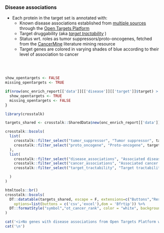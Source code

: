 ### Disease associations

* Each protein in the target set is annotated with:
   * Known disease associations established from [multiple sources](https://docs.targetvalidation.org/getting-started/scoring) through the [Open Targets Platform](https://targetvalidation.org)
   * Target druggability (aka [_target tractability_](https://docs.targetvalidation.org/getting-started/target-tractability) )
   * Status wrt. roles as tumor suppressors/proto-oncogenes, fetched from the [CancerMine](https://www.nature.com/articles/s41592-019-0422-y) literature mining resource
   * Target genes are colored in varying shades of blue according to their level of association to cancer  
   
<br><br>



```r

show_opentargets <- FALSE
missing_opentargets <- TRUE

if(nrow(onc_enrich_report[['data']][['disease']][['target']]$target) > 0){
  show_opentargets <- TRUE
  missing_opentargets <- FALSE
}

```


```r
library(crosstalk)

targets_shared <- crosstalk::SharedData$new(onc_enrich_report[['data']][['disease']][['target']]$target)

crosstalk::bscols(
  list(
    crosstalk::filter_select("tumor_suppressor", "Tumor suppressor", targets_shared, ~tumor_suppressor),
    crosstalk::filter_select("proto_oncogene", "Proto-oncogene", targets_shared, ~proto_oncogene)
  ),
  list(
    crosstalk::filter_select("disease_associations", "Associated diseases", targets_shared, ~disease_associations),
    crosstalk::filter_select("cancer_associations", "Associated cancer types", targets_shared, ~cancer_associations),
    crosstalk::filter_select("target_tractability", "Target tractability", targets_shared, ~target_tractability)

  )
)

htmltools::br()
crosstalk::bscols(
  DT::datatable(targets_shared, escape = F, extensions=c("Buttons","Responsive"), width = "100%",
    options=list(buttons = c('csv','excel'),dom = 'Bfrtip')) %>%
  DT::formatStyle("symbol","ot_cancer_rank", color = "white", backgroundColor = DT::styleInterval(onc_enrich_report[['config']][['disease']][['breaks']], onc_enrich_report[['config']][['disease']][['colors']]))
)


```


```r
cat('<i>No genes with disease associations from Open Targets Platform were found.</i>',sep='\n')
cat('\n')
```


<br><br>
